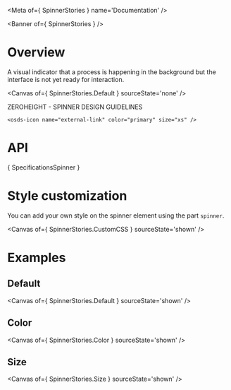 
<Meta of={ SpinnerStories } name='Documentation' />

<Banner of={ SpinnerStories } />

# Overview

A visual indicator that a process is happening in the background but the interface is not yet ready for interaction.

<Canvas of={ SpinnerStories.Default } sourceState='none' />

<div>
  <osds-button color="primary" variant="ghost" href="https://zeroheight.com/6fc8a63f7/p/9017bb-spinner/b/40a887" target="_blank">
    ZEROHEIGHT - SPINNER DESIGN GUIDELINES  

    <osds-icon name="external-link" color="primary" size="xs" />
  </osds-button>
</div>

# API

<Markdown>{ SpecificationsSpinner }</Markdown>


# Style customization

You can add your own style on the spinner element using the part `spinner`.

<Canvas of={ SpinnerStories.CustomCSS } sourceState='shown' />

# Examples
## Default

<Canvas of={ SpinnerStories.Default } sourceState='shown' />

## Color

<Canvas of={ SpinnerStories.Color } sourceState='shown' />

## Size

<Canvas of={ SpinnerStories.Size } sourceState='shown' />
